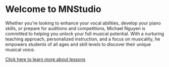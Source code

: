 # Welcome to MNStudio

Whether you're looking to enhance your vocal abilities, develop your piano skills, or prepare for auditions and competitions, Michael Nguyen is committed to helping you unlock your full musical potential. With a nurturing teaching approach, personalized instruction, and a focus on musicality, he empowers students of all ages and skill levels to discover their unique musical voice.

[Click here to learn more about lessons](https://google.com)